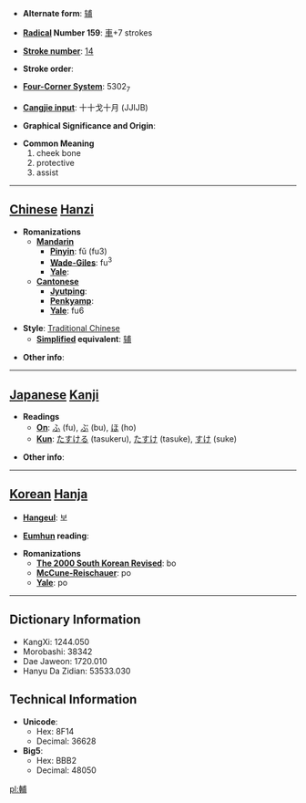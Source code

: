 * '''Alternate form''': [[辅]]

* '''[[Wiktionary:Chinese radical index| Radical]] Number 159''': [[Wiktionary:Chinese radical index 車|車]]+7 strokes

* '''[[Wiktionary:Chinese total strokes index|Stroke number]]''': [[Wiktionary:Chinese total strokes index 14|14]]

* '''Stroke order''': 

* '''[[Wiktionary:Chinese four corner index|Four-Corner System]]''': 5302<sub>7</sub>

* '''[[Wiktionary:Chinese Cangjie index|Cangjie input]]''': 十十戈十月 (JJIJB)

* '''Graphical Significance and Origin''': 

* '''Common Meaning'''
*#cheek bone
*# protective
*# assist


----

== [[Chinese]] [[Hanzi]] ==

* '''Romanizations'''
** '''[[Mandarin]]'''
*** '''[[Pinyin]]''': fǔ (fu3)
*** '''[[Wade-Giles]]''': fu<sup>3</sup>
*** '''[[Yale]]''': 
** '''[[Cantonese]]'''
*** '''[[Jyutping]]''':
*** '''[[Penkyamp]]''': 
*** '''[[Yale]]''': fu6

* '''Style''': [[Traditional Chinese]] 
** '''[[Simplified Chinese|Simplified]] equivalent''': [[辅]]

* '''Other info''': 

----

== [[Japanese]] [[Kanji]] ==

* '''Readings'''
** '''[[On]]''': [[ふ]] (fu), [[ぶ]] (bu), [[ほ]] (ho)
** '''[[Kun]]''': [[たすける]] (tasukeru), [[たすけ]] (tasuke), [[すけ]] (suke)

* '''Other info''':  

----

== [[Korean]] [[Hanja]] ==

* '''[[Hangeul]]''': 보

* '''[[Eumhun]] reading''': 

* '''Romanizations'''
** '''[[The 2000 South Korean Revised Romanization|The 2000 South Korean Revised]]''': bo
** '''[[McCune-Reischauer]]''': po
** '''[[Yale]]''': po

----

== Dictionary Information ==

* KangXi: 1244.050
* Morobashi: 38342
* Dae Jaweon: 1720.010
* Hanyu Da Zidian: 53533.030

== Technical Information ==

* '''Unicode''':
** Hex: 8F14
** Decimal: 36628
* '''Big5''':
** Hex: BBB2
** Decimal: 48050

[[pl:輔]]